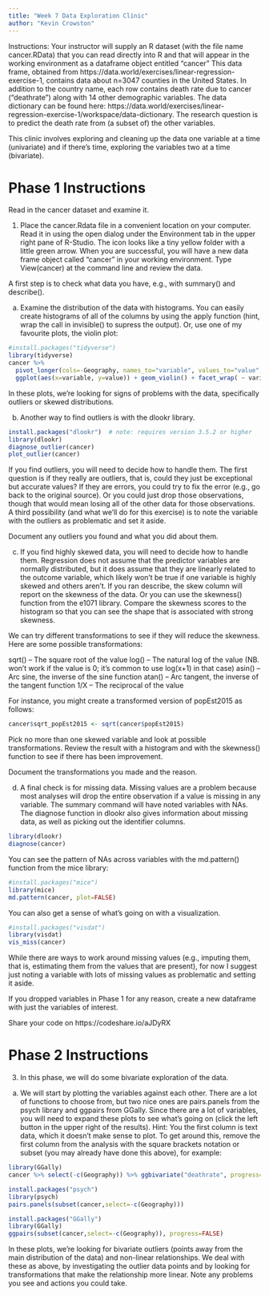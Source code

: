 ---
title: "Week 7 Data Exploration Clinic"
author: "Kevin Crowston"
---

Instructions: Your instructor will supply an R dataset (with the file name cancer.RData) that you can read directly into R and that will appear in the working environment as a dataframe object entitled “cancer” This data frame, obtained from https://data.world/exercises/linear-regression-exercise-1, contains data about n=3047 counties in the United States. In addition to the country name, each row contains death rate due to cancer ("deathrate") along with 14 other demographic variables. The data dictionary can be found here: https://data.world/exercises/linear-regression-exercise-1/workspace/data-dictionary. The research question is to predict the death rate from (a subset of) the other variables. 

This clinic involves exploring and cleaning up the data one variable at a time (univariate) and if there's time, exploring the variables two at a time (bivariate).

# Phase 1 Instructions

Read in the cancer dataset and examine it. 

1.	Place the cancer.Rdata file in a convenient location on your computer. Read it in using the open dialog under the Environment tab in the upper right pane of R-Studio. The icon looks like a tiny yellow folder with a little green arrow. When you are successful, you will have a new data frame object called “cancer” in your working environment. Type View(cancer) at the command line and review the data.

A first step is to check what data you have, e.g., with summary() and describe(). 

a.	Examine the distribution of the data with histograms. You can easily create histograms of all of the columns by using the apply function (hint, wrap the call in invisible() to supress the output). Or, use one of my favourite plots, the violin plot:

```{r}
#install.packages("tidyverse")
library(tidyverse)
cancer %>% 
  pivot_longer(cols=-Geography, names_to="variable", values_to="value", values_drop_na = TRUE) %>% 
  ggplot(aes(x=variable, y=value)) + geom_violin() + facet_wrap( ~ variable, scales="free")
```

In these plots, we're looking for signs of problems with the data, specifically outliers or skewed distributions. 

b. Another way to find outliers is with the dlookr library. 

```{r}
install.packages("dlookr")  # note: requires version 3.5.2 or higher
library(dlookr)
diagnose_outlier(cancer)
plot_outlier(cancer)
```

If you find outliers, you will need to decide how to handle them. The first question is if they really are outliers, that is, could they just be exceptional but accurate values? If they are errors, you could try to fix the error (e.g., go back to the original source). Or you could just drop those observations, though that would mean losing all of the other data for those observations. A third possibility (and what we'll do for this exercise) is to note the variable with the outliers as problematic and set it aside. 

Document any outliers you found and what you did about them. 

c. If you find highly skewed data, you will need to decide how to handle them. Regression does not assume that the predictor variables are normally distributed, but it does assume that they are linearly related to the outcome variable, which likely won't be true if one variable is highly skewed and others aren't. If you ran describe, the skew column will report on the skewness of the data. Or you can use the skewness() function from the e1071 library. Compare the skewness scores to the histogram so that you can see the shape that is associated with strong skewness.

We can try different transformations to see if they will reduce the skewness. Here are some possible transformations:

sqrt() – The square root of the value
log() – The natural log of the value (NB. won't work if the value is 0; it's common to use log(x+1) in that case)
asin() – Arc sine, the inverse of the sine function
atan() – Arc tangent, the inverse of the tangent function
1/X – The reciprocal of the value

For instance, you might create a transformed version of popEst2015 as follows:

```{r}
cancer$sqrt_popEst2015 <- sqrt(cancer$popEst2015)
```

Pick no more than one skewed variable and look at possible transformations. Review the result with a histogram and with the skewness() function to see if there has been improvement. 

Document the transformations you made and the reason. 

d. A final check is for missing data. Missing values are a problem because most analyses will drop the entire observation if a value is missing in any variable. The summary command will have noted variables with NAs. The diagnose function in dlookr also gives information about missing data, as well as picking out the identifier columns.

```{r}
library(dlookr)
diagnose(cancer)
```

You can see the pattern of NAs across variables with the md.pattern() function from the mice library: 

```{r}
#install.packages("mice")
library(mice)
md.pattern(cancer, plot=FALSE)
```

You can also get a sense of what's going on with a visualization. 

```{r}
#install.packages("visdat")
library(visdat)
vis_miss(cancer)
```

While there are ways to work around missing values (e.g., imputing them, that is, estimating them from the values that are present), for now I suggest just noting a variable with lots of missing values as problematic and setting it aside. 

If you dropped variables in Phase 1 for any reason, create a new dataframe with just the variables of interest. 

Share your code on https://codeshare.io/aJDyRX 


# Phase 2 Instructions

3. In this phase, we will do some bivariate exploration of the data. 

a. We will start by plotting the variables against each other. There are a lot of functions to choose from, but two nice ones are pairs.panels from the psych library and ggpairs from GGally. Since there are a lot of variables, you will need to expand these plots to see what's going on (click the left button in the upper right of the results). Hint: You the first column is text data, which it doesn't make sense to plot. To get around this, remove the first column from the analysis with the square brackets notation or subset (you may already have done this above), for example:


```{r}
library(GGally)
cancer %>% select(-c(Geography)) %>% ggbivariate("deathrate", progress=FALSE)
```


```{r}
install.packages("psych")
library(psych)
pairs.panels(subset(cancer,select=-c(Geography)))
```

```{r}
install.packages("GGally")
library(GGally)
ggpairs(subset(cancer,select=-c(Geography)), progress=FALSE)
```

In these plots, we're looking for bivariate outliers (points away from the main distribution of the data) and non-linear relationships. We deal with these as above, by investigating the outlier data points and by looking for transformations that make the relationship more linear. Note any problems you see and actions you could take. 

